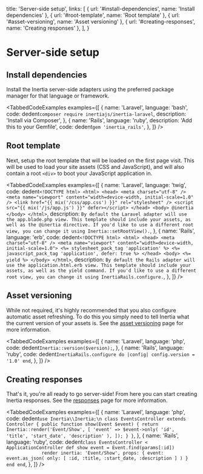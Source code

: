 
  title: 'Server-side setup',
  links: [
    { url: '#install-dependencies', name: 'Install dependencies' },
    { url: '#root-template', name: 'Root template' },
    { url: '#asset-versioning', name: 'Asset versioning' },
    { url: '#creating-responses', name: 'Creating responses' },
  ],
}

# Server-side setup

## Install dependencies

Install the Inertia server-side adapters using the preferred package manager for that language or framework.

<TabbedCodeExamples
  examples={[
    {
      name: 'Laravel',
      language: 'bash',
      code: dedent`
        composer require inertiajs/inertia-laravel
      `,
      description: 'Install via Composer',
    },
    {
      name: 'Rails',
      language: 'ruby',
      description: 'Add this to your Gemfile',
      code: dedent`
        gem 'inertia_rails'
      `,
    },
  ]}
/>

## Root template

Next, setup the root template that will be loaded on the first page visit. This will be used to load your site assets (CSS and JavaScript), and will also contain a root `<div>` to boot your JavaScript application in.

<TabbedCodeExamples
  examples={[
    {
      name: 'Laravel',
      language: 'twig',
      code: dedent`
        <!DOCTYPE html>
        <html>
          <head>
            <meta charset="utf-8" />
            <meta name="viewport" content="width=device-width, initial-scale=1.0" />
            <link href="{{ mix('/css/app.css') }}" rel="stylesheet" />
            <script src="{{ mix('/js/app.js') }}" defer></script>
          </head>
          <body>
            @inertia
          </body>
        </html>
      `,
      description: `By default the Laravel adapter will use the app.blade.php view. This template should include your assets, as well as the @inertia directive. If you'd like to use a different root view, you can change it using Inertia::setRootView().`,
    },
    {
      name: 'Rails',
      language: 'erb',
      code: dedent`
        <!DOCTYPE html>
        <html>
          <head>
            <meta charset="utf-8" />
            <meta name="viewport" content="width=device-width, initial-scale=1.0">
            <%= stylesheet_pack_tag 'application' %>
            <%= javascript_pack_tag 'application', defer: true %>
          </head>
          <body>
            <%= yield %>
          </body>
        </html>
      `,
      description: `By default the Rails adapter will use the application.html.erb view. This template should include your assets, as well as the yield command. If you'd like to use a different root view, you can change it using InertiaRails.configure.`,
    },
  ]}
/>

## Asset versioning

While not required, it's highly recommended that you also configure automatic asset refreshing. To do this you simply need to tell Inertia what the current version of your assets is. See the [asset versioning](/asset-versioning) page for more information.

<TabbedCodeExamples
  examples={[
    {
      name: 'Laravel',
      language: 'php',
      code: dedent`
        Inertia::version($version);
      `,
    },
    {
      name: 'Rails',
      language: 'ruby',
      code: dedent`
        InertiaRails.configure do |config|
          config.version = '1.0'
        end
      `,
    },
  ]}
/>

## Creating responses

That's it, you're all ready to go server-side! From here you can start creating Inertia responses. See the [responses](/responses) page for more information.

<TabbedCodeExamples
  examples={[
    {
      name: 'Laravel',
      language: 'php',
      code: dedent`
        use Inertia\\Inertia;\n
        class EventsController extends Controller
        {
            public function show(Event $event)
            {
                return Inertia::render('Event/Show', [
                    'event' => $event->only(
                        'id',
                        'title',
                        'start_date',
                        'description'
                    ),
                ]);
            }
        }
      `,
    },
    {
      name: 'Rails',
      language: 'ruby',
      code: dedent`
        class EventsController < ApplicationController
          def show
            event = Event.find(params[:id])
            
            render inertia: 'Event/Show',
              props: {
                event: event.as_json(
                  only: [ :id, :title, :start_date, :description ]
                )
              }
          end
        end
      `,
    },
  ]}
/>
